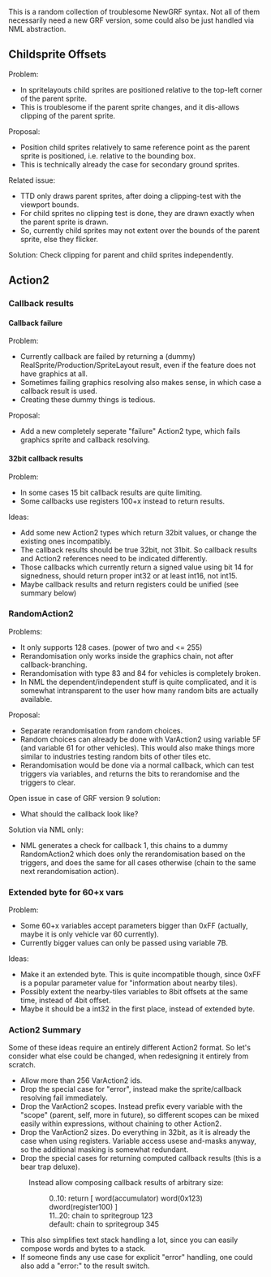 This is a random collection of troublesome NewGRF syntax.
Not all of them necessarily need a new GRF version, some could also be just handled via NML abstraction.


== Childsprite Offsets ==
Problem:
* In spritelayouts child sprites are positioned relative to the top-left corner of the parent sprite.
* This is troublesome if the parent sprite changes, and it dis-allows clipping of the parent sprite.

Proposal:
* Position child sprites relatively to same reference point as the parent sprite is positioned, i.e. relative to the bounding box.
* This is technically already the case for secondary ground sprites.

Related issue:
* TTD only draws parent sprites, after doing a clipping-test with the viewport bounds.
* For child sprites no clipping test is done, they are drawn exactly when the parent sprite is drawn.
* So, currently child sprites may not extent over the bounds of the parent sprite, else they flicker.
Solution: Check clipping for parent and child sprites independently.


== Action2 ==

=== Callback results ===

==== Callback failure ====
Problem:
* Currently callback are failed by returning a (dummy) RealSprite/Production/SpriteLayout result, even if the feature does not have graphics at all.
* Sometimes failing graphics resolving also makes sense, in which case a callback result is used.
* Creating these dummy things is tedious.

Proposal:
* Add a new completely seperate "failure" Action2 type, which fails graphics sprite and callback resolving.


==== 32bit callback results ====
Problem:
* In some cases 15 bit callback results are quite limiting.
* Some callbacks use registers 100+x instead to return results.

Ideas:
* Add some new Action2 types which return 32bit values, or change the existing ones incompatibly.
* The callback results should be true 32bit, not 31bit. So callback results and Action2 references need to be indicated differently.
* Those callbacks which currently return a signed value using bit 14 for signedness, should return proper int32 or at least int16, not int15.
* Maybe callback results and return registers could be unified (see summary below)


=== RandomAction2 ===
Problems:
* It only supports 128 cases. (power of two and <= 255)
* Rerandomisation only works inside the graphics chain, not after callback-branching.
* Rerandomisation with type 83 and 84 for vehicles is completely broken.
* In NML the dependent/independent stuff is quite complicated, and it is somewhat intransparent to the user how many random bits are actually available.

Proposal:
* Separate rerandomisation from random choices.
* Random choices can already be done with VarAction2 using variable 5F (and variable 61 for other vehicles). This would also make things more similar to industries testing random bits of other tiles etc.
* Rerandomisation would be done via a normal callback, which can test triggers via variables, and returns the bits to rerandomise and the triggers to clear.

Open issue in case of GRF version 9 solution:
* What should the callback look like?

Solution via NML only:
* NML generates a check for callback 1, this chains to a dummy RandomAction2 which does only the rerandomisation based on the triggers, and does the same for all cases otherwise (chain to the same next rerandomisation action).


=== Extended byte for 60+x vars ===
Problem:
* Some 60+x variables accept parameters bigger than 0xFF (actually, maybe it is only vehicle var 60 currently).
* Currently bigger values can only be passed using variable 7B.

Ideas:
* Make it an extended byte. This is quite incompatible though, since 0xFF is a popular parameter value for "information about nearby tiles).
* Possibly extent the nearby-tiles variables to 8bit offsets at the same time, instead of 4bit offset.
* Maybe it should be a int32 in the first place, instead of extended byte.


=== Action2 Summary ===
Some of these ideas require an entirely different Action2 format. So let's consider what else could be changed, when redesigning it entirely from scratch.
* Allow more than 256 VarAction2 ids.
* Drop the special case for "error", instead make the sprite/callback resolving fail immediately.
* Drop the VarAction2 scopes. Instead prefix every variable with the "scope" (parent, self, more in future), so different scopes can be mixed easily within expressions, without chaining to other Action2.
* Drop the VarAction2 sizes. Do everything in 32bit, as it is already the case when using registers. Variable access usese and-masks anyway, so the additional masking is somewhat redundant.
* Drop the special cases for returning computed callback results (this is a bear trap deluxe).
: Instead allow composing callback results of arbitrary size:
:: 0..10: return [ word(accumulator) word(0x123) dword(register100) ]
:: 11..20: chain to spritegroup 123
:: default: chain to spritegroup 345
* This also simplifies text stack handling a lot, since you can easily compose words and bytes to a stack.
* If someone finds any use case for explicit "error" handling, one could also add a "error:" to the result switch.